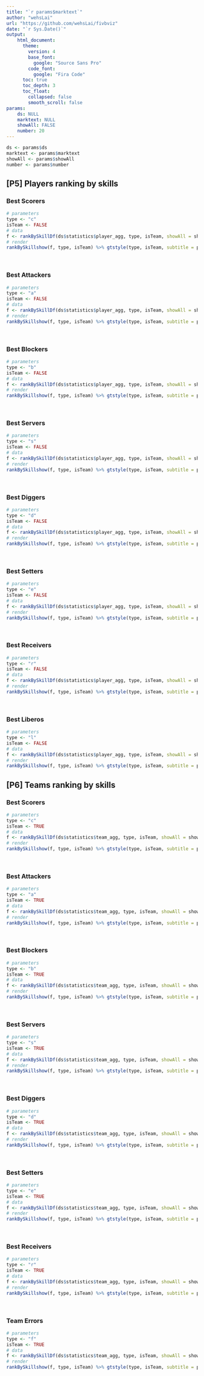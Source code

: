 ```yaml
---
title: "`r params$marktext`"
author: "wehsLai"
url: "https://github.com/wehsLai/fivbviz"
date: "`r Sys.Date()`"
output: 
    html_document:
      theme:
        version: 4
        base_font:
          google: "Source Sans Pro"
        code_font:
          google: "Fira Code"
      toc: true
      toc_depth: 3
      toc_float:
        collapsed: false
        smooth_scroll: false
params: 
    ds: NULL
    marktext: NULL
    showAll: FALSE
    number: 20
---
```


```r
ds <- params$ds
marktext <- params$marktext
showAll <- params$showAll
number <- params$number
```

## [P5] Players ranking by skills

### Best Scorers

```r
# parameters
type <- "c"
isTeam <- FALSE
# data
f <- rankBySkillDf(ds$statistics$player_agg, type, isTeam, showAll = showAll, number= number)
# render
rankBySkillshow(f, type, isTeam) %>% gtstyle(type, isTeam, subtitle = params$marktext)
```

<br>

### Best Attackers

```r
# parameters
type <- "a"
isTeam <- FALSE
# data
f <- rankBySkillDf(ds$statistics$player_agg, type, isTeam, showAll = showAll, number= number)
# render
rankBySkillshow(f, type, isTeam) %>% gtstyle(type, isTeam, subtitle = params$marktext)
```

<br>

### Best Blockers

```r
# parameters
type <- "b"
isTeam <- FALSE
# data
f <- rankBySkillDf(ds$statistics$player_agg, type, isTeam, showAll = showAll, number= number)
# render
rankBySkillshow(f, type, isTeam) %>% gtstyle(type, isTeam, subtitle = params$marktext)
```

<br>

### Best Servers

```r
# parameters
type <- "s"
isTeam <- FALSE
# data
f <- rankBySkillDf(ds$statistics$player_agg, type, isTeam, showAll = showAll, number= number)
# render
rankBySkillshow(f, type, isTeam) %>% gtstyle(type, isTeam, subtitle = params$marktext)
```

<br>

### Best Diggers

```r
# parameters
type <- "d"
isTeam <- FALSE
# data
f <- rankBySkillDf(ds$statistics$player_agg, type, isTeam, showAll = showAll, number= number)
# render
rankBySkillshow(f, type, isTeam) %>% gtstyle(type, isTeam, subtitle = params$marktext)
```

<br>

### Best Setters

```r
# parameters
type <- "e"
isTeam <- FALSE
# data
f <- rankBySkillDf(ds$statistics$player_agg, type, isTeam, showAll = showAll, number= number)
# render
rankBySkillshow(f, type, isTeam) %>% gtstyle(type, isTeam, subtitle = params$marktext)
```

<br>

### Best Receivers

```r
# parameters
type <- "r"
isTeam <- FALSE
# data
f <- rankBySkillDf(ds$statistics$player_agg, type, isTeam, showAll = showAll, number= number)
# render
rankBySkillshow(f, type, isTeam) %>% gtstyle(type, isTeam, subtitle = params$marktext)
```

<br>

### Best Liberos

```r
# parameters
type <- "l"
isTeam <- FALSE
# data
f <- rankBySkillDf(ds$statistics$player_agg, type, isTeam, showAll = showAll, number= number)
# render
rankBySkillshow(f, type, isTeam) %>% gtstyle(type, isTeam, subtitle = params$marktext)
```

\newpage
## [P6] Teams ranking by skills

### Best Scorers

```r
# parameters
type <- "c"
isTeam <- TRUE
# data
f <- rankBySkillDf(ds$statistics$team_agg, type, isTeam, showAll = showAll, number= number)
# render
rankBySkillshow(f, type, isTeam) %>% gtstyle(type, isTeam, subtitle = params$marktext)
```

<br>

### Best Attackers

```r
# parameters
type <- "a"
isTeam <- TRUE
# data
f <- rankBySkillDf(ds$statistics$team_agg, type, isTeam, showAll = showAll, number= number)
# render
rankBySkillshow(f, type, isTeam) %>% gtstyle(type, isTeam, subtitle = params$marktext)
```

<br>

### Best Blockers

```r
# parameters
type <- "b"
isTeam <- TRUE
# data
f <- rankBySkillDf(ds$statistics$team_agg, type, isTeam, showAll = showAll, number= number)
# render
rankBySkillshow(f, type, isTeam) %>% gtstyle(type, isTeam, subtitle = params$marktext)
```

<br>

### Best Servers

```r
# parameters
type <- "s"
isTeam <- TRUE
# data
f <- rankBySkillDf(ds$statistics$team_agg, type, isTeam, showAll = showAll, number= number)
# render
rankBySkillshow(f, type, isTeam) %>% gtstyle(type, isTeam, subtitle = params$marktext)
```

<br>

### Best Diggers

```r
# parameters
type <- "d"
isTeam <- TRUE
# data
f <- rankBySkillDf(ds$statistics$team_agg, type, isTeam, showAll = showAll, number= number)
# render
rankBySkillshow(f, type, isTeam) %>% gtstyle(type, isTeam, subtitle = params$marktext)
```

<br>

### Best Setters

```r
# parameters
type <- "e"
isTeam <- TRUE
# data
f <- rankBySkillDf(ds$statistics$team_agg, type, isTeam, showAll = showAll, number= number)
# render
rankBySkillshow(f, type, isTeam) %>% gtstyle(type, isTeam, subtitle = params$marktext)
```

<br>

### Best Receivers

```r
# parameters
type <- "r"
isTeam <- TRUE
# data
f <- rankBySkillDf(ds$statistics$team_agg, type, isTeam, showAll = showAll, number= number)
# render
rankBySkillshow(f, type, isTeam) %>% gtstyle(type, isTeam, subtitle = params$marktext)
```

<br>

### Team Errors

```r
# parameters
type <- "f"
isTeam <- TRUE
# data
f <- rankBySkillDf(ds$statistics$team_agg, type, isTeam, showAll = showAll, number= number)
# render
rankBySkillshow(f, type, isTeam) %>% gtstyle(type, isTeam, subtitle = params$marktext)
```

<br>
